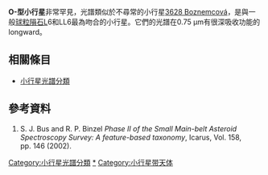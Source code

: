 ''' O-型小行星'''非常罕見，光譜類似於不尋常的小行星[[小行星3628|3628 Boznemcová]]，是與一般[[球粒隕石|球粒隕石]]L6和LL6最為吻合的小行星。它們的光譜在0.75 μm有很深吸收功能的longward。 

== 相關條目 ==
*[[小行星光譜分類|小行星光譜分類]]

== 參考資料 ==
#<div id="Bus2002">S. J. Bus and R. P. Binzel ''Phase II of the Small Main-belt Asteroid Spectroscopy Survey: A feature-based taxonomy'', Icarus, Vol. 158, pp. 146 (2002). </div>

{{小行星}}
{{小天體}}

[[Category:小行星光譜分類|Category:小行星光譜分類]]
[[Category:O-型小行星|*]]
[[Category:小行星带天体|Category:小行星带天体]]

{{beltasteroid-stub}}